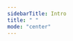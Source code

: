 ```yaml
---
sidebarTitle: Intro
title: " "
mode: "center"
---
```





<style dangerouslySetInnerHTML={{__html: `
#content-area {
  h1 {
  }
  h2 {
    /* text-align: center;
    justify-content: center; */
  }
  h2 {
    padding-top: 40px;
    padding-bottom: 19px;
    /* margin-bottom: 18px; */
    border-bottom: 1px solid hsla(0, 0%, 100%, 0.1);
  }
}`}} />

<div className="flex flex-col items-stretch text-center">
  <div style={{height:"170px"}}>
    <picture noZoom className="mx-auto m-0">
      <source media="(prefers-color-scheme: dark)" srcset="/logo/logo_glow.png" />
      <img noZoom className="mx-auto h-[170px] m-0" alt="mintlify logo" src="/logo/logo_glow.png" width="200px" />
    </picture>
  </div>
  <h1 className="text-3xl font-bold">Zod</h1>
  <p className="mt-2 mb-1">TypeScript-first schema validation with static type inference</p>
  <div style={{height: "36px"}} className="flex flex-row flex-wrap justify-center gap-1 py-2">
    <a className="border-none" href="https://github.com/colinhacks/zod/actions?query=branch%3Amain">
      <img noZoom className="m-0" src="https://github.com/colinhacks/zod/actions/workflows/test.yml/badge.svg?event=push&branch=main" alt="Zod CI status" />
    </a>
    <a className="border-none" href="https://twitter.com/colinhacks" rel="nofollow">
      <img noZoom className="m-0" src="https://img.shields.io/badge/created%20by-@colinhacks-4BBAAB.svg" alt="Created by Colin McDonnell" />
    </a>
    <a className="border-none" href="https://opensource.org/licenses/MIT" rel="nofollow">
      <img noZoom className="m-0" src="https://img.shields.io/github/license/colinhacks/zod" alt="License" />
    </a>
    <a className="border-none" href="https://www.npmjs.com/package/zod" rel="nofollow">
      <img noZoom className="m-0" src="https://img.shields.io/npm/dw/zod.svg" alt="npm" />
    </a>
    <a className="border-none" href="https://github.com/colinhacks/zod" rel="nofollow">
      <img noZoom className="m-0" src="https://img.shields.io/github/stars/colinhacks/zod" alt="stars" />
    </a>
  </div>
  <div className="flex flex-row justify-center gap-1">
    <a href="https://zod.dev">Website</a>
    <span>&nbsp;&nbsp;•&nbsp;&nbsp;</span>
    <a href="https://discord.gg/RcG33DQJdf">Discord</a>
    <span>&nbsp;&nbsp;•&nbsp;&nbsp;</span>
    <a href="https://twitter.com/colinhacks">𝕏</a>
    <span>&nbsp;&nbsp;•&nbsp;&nbsp;</span>
    <a href="https://bsky.app/profile/zod.dev">Bluesky</a>
    <br />
  </div>
</div>

<p className="mt-[20px]">
  The next major version of Zod (v4) is under active development.
</p>

<h2 align="center">Featured sponsor: Clerk</h2>

<div align="center">
  <a href="https://go.clerk.com/PKHrcwh">
    <picture noZoom style={{height: "240px",margin: "12px"}}>
      <source media="(prefers-color-scheme: dark)" srcset="https://github.com/colinhacks/zod/assets/3084745/15c8c8be-189d-44ed-b3db-59bf2a21cbe3" />
      <img noZoom alt="mintlify logo" src="https://github.com/colinhacks/zod/assets/3084745/15c8c8be-189d-44ed-b3db-59bf2a21cbe3" style={{height: "240px"}} />
    </picture>
  </a>
  <p className="m-0 text-xs">Interested in featuring? <a target="_blank" rel="noopener noreferrer" href="mailto:sponsorship@colinhacks.com">Get in touch.</a></p>
</div>


## Introduction

Zod is a TypeScript-first schema declaration and validation library. I'm using the term "schema" to broadly refer to any data type, from a simple `string` to a complex nested object.

Zod is designed to be as developer-friendly as possible. The goal is to eliminate duplicative type declarations. With Zod, you declare a validator _once_ and Zod will automatically infer the static TypeScript type. It's easy to compose simpler types into complex data structures.

## Features

- Zero dependencies
- Works in Node.js and all modern browsers
- Tiny: 8kb minified + zipped
- Immutable API: all methods return a new instance
- Concise interface
- Works with TypeScript and plain JS
- Extensive ecosystem

## Sponsors

Sponsorship at any level is appreciated and encouraged. If you built a paid product using Zod, consider one of the [corporate tiers](https://github.com/sponsors/colinhacks).

<br/>

<p className="text-center text-2xl font-bold">Platinum</p>

<table className="">
  <tr>
    <td align="center">
      <p></p>
      <p>
      <a href="https://www.coderabbit.ai/">
        <picture noZoom height="80px">
          <source media="(prefers-color-scheme: dark)" srcset="https://github.com/user-attachments/assets/eea24edb-ff20-4532-b57c-e8719f455d6d" />
          <img noZoom alt="CodeRabbit logo" height="80px" src="https://github.com/user-attachments/assets/d791bc7d-dc60-4d55-9c31-97779839cb74" />
        </picture>
      </a>
      <br  />   
      Cut code review time & bugs in half
      <br/>
      <a href="https://www.coderabbit.ai/" className="text-decoration-none">coderabbit.ai</a>
      </p>
      <p></p>
    </td>
  </tr>
</table>

<br/>


<p className="text-center text-2xl font-bold">Gold</p>


<table className="">
  <tr>
    <td align="center">
      <p></p>
      <p>
      <a href="https://www.courier.com/?utm_source=zod&utm_campaign=osssponsors">
        <picture noZoom height="62px">
          <source media="(prefers-color-scheme: dark)" srcset="https://github.com/user-attachments/assets/6b09506a-78de-47e8-a8c1-792efe31910a" />
          <img noZoom alt="Courier logo" height="62px" src="https://github.com/user-attachments/assets/6b09506a-78de-47e8-a8c1-792efe31910a" />
        </picture>
      </a>
      <br  />   
      The API platform for sending notifications
      <br/>
      <a href="https://www.courier.com/?utm_source=zod&utm_campaign=osssponsors" className="text-decoration-none">courier.com</a>
      </p>
      <p></p>
    </td>
    <td align="center">
      <p></p>
      <p>
      <a href="https://liblab.com/?utm_source=zod">
        <picture noZoom height="62px">
          <source media="(prefers-color-scheme: dark)" srcset="https://github.com/user-attachments/assets/34dfa1a2-ce94-46f4-8902-fbfac3e1a9bc" />
          <img noZoom alt="LibLab" height="62px" src="https://github.com/user-attachments/assets/3de0b617-5137-49c4-b72d-a033cbe602d8" />
        </picture>
      </a>
      <br  />   
      Generate better SDKs for your APIs
      <br/>
      <a href="https://liblab.com/?utm_source=zod" className="text-decoration-none">liblab.com</a>
      </p>
      <p></p>
    </td>
  </tr>
  <tr>
    <td align="center">
      <p></p>
      <p>
      <a href="https://neon.tech">
        <picture noZoom height="68px">
          <source media="(prefers-color-scheme: dark)" srcset="https://github.com/user-attachments/assets/83b4b1b1-a9ab-4ae5-a632-56d282f0c444" />
          <img noZoom alt="Neon" height="68px" src="https://github.com/user-attachments/assets/b5799fc8-81ff-4053-a1c3-b29adf85e7a1" />
        </picture>
      </a>
      <br  />   
      Serverless Postgres — Ship faster
      <br/>
      <a href="https://neon.tech" className="text-decoration-none">neon.tech</a>
      </p>
      <p></p>
    </td>
    <td align="center">
      <p></p>
      <p>
      <a href="https://retool.com/?utm_source=github&utm_medium=referral&utm_campaign=zod">
        <picture noZoom height="45px">
          <source media="(prefers-color-scheme: dark)" srcset="https://github.com/colinhacks/zod/assets/3084745/ac65013f-aeb4-48dd-a2ee-41040b69cbe6" />
          <img noZoom alt="stainless" height="45px" src="https://github.com/colinhacks/zod/assets/3084745/5ef4c11b-efeb-4495-90a8-41b83f798600" />
        </picture>
      </a>
      <br  />   
      Build AI apps and workflows with <a href="https://retool.com/products/ai?utm_source=github&utm_medium=referral&utm_campaign=zod">Retool AI</a>
      <br/>
      <a href="https://retool.com/?utm_source=github&utm_medium=referral&utm_campaign=zod" className="text-decoration-none">retool.com</a>
      </p>
      <p></p>
    </td>
  </tr>
  <tr>
    <td align="center">
      <p></p>
      <p>
      <a href="https://stainlessapi.com">
        <picture noZoom height="45px">
          <source media="(prefers-color-scheme: dark)" srcset="https://github.com/colinhacks/zod/assets/3084745/f20759c1-3e51-49d0-a31e-bbc43abec665" />
          <img noZoom alt="stainless" height="45px" src="https://github.com/colinhacks/zod/assets/3084745/e9444e44-d991-4bba-a697-dbcfad608e47" />
        </picture>
      </a>
      <br  />   
      Generate best-in-class SDKs
      <br/>
      <a href="https://stainlessapi.com" className="text-decoration-none">stainlessapi.com</a>
      </p>
      <p></p>
    </td>
    <td align="center">
      <p></p>
      <p>
      <a href="https://speakeasy.com/?utm_source=zod+docs">
        <picture noZoom height="40px">
          <source media="(prefers-color-scheme: dark)" srcset="https://github.com/colinhacks/zod/assets/3084745/b1d86601-c7fb-483c-9927-5dc24ce8b737" />
          <img noZoom alt="speakeasy" height="40px" src="https://github.com/colinhacks/zod/assets/3084745/647524a4-22bb-4199-be70-404207a5a2b5" />
        </picture>
      </a>
      <br  />   
      SDKs & Terraform providers for your API
      <br/>
      <a href="https://speakeasy.com/?utm_source=zod+docs" className="text-decoration-none">speakeasy.com</a>
      </p>
      <p></p>
    </td>
  </tr>
</table>

<br/>

<p className="text-center text-2xl font-bold">Silver</p>

<table className="">
  <tr>
    <td align="center">
      <img noZoom src="https://avatars.githubusercontent.com/u/72055470?s=200&v=4" height="50px;" alt="Nitric" />
      <br />
      <a className="text-decoration-none" href="https://nitric.io/" target="_blank">Nitric</a>
    </td>
    <td align="center">
      <img noZoom src="https://avatars.githubusercontent.com/u/89474619?s=200&v=4" height="50px;" alt="PropelAuth" />
      <br />
      <a className="text-decoration-none" href="https://www.propelauth.com/" target="_blank">PropelAuth</a>
    </td>
    <td align="center">
      <img noZoom src="https://avatars.githubusercontent.com/u/80861386?s=200&v=4" height="50px;" alt="Cerbos" />
      <br />
      <a className="text-decoration-none" href="https://cerbos.dev/" target="_blank">Cerbos</a>
    </td>
    <td align="center">
      <img noZoom src="https://avatars.githubusercontent.com/u/301879?s=200&v=4" height="50px;" alt="Scalar.com logo" />
      <br />
      <a className="text-decoration-none" href="https://scalar.com/" target="_blank">Scalar</a>
    </td>
    </tr><tr>
    <td align="center">
      <img noZoom src="https://avatars.githubusercontent.com/u/95297378?s=200&v=4" height="50px;" alt="Trigger.dev logo" />
      <br />
      <a className="text-decoration-none" href="https://trigger.dev" target="_blank">Trigger.dev</a>
    </td>
    <td align="center">
      <img noZoom src="https://avatars.githubusercontent.com/u/125754?s=200&v=4" height="50px;" alt="Transloadit logo" />
      <br />
      <a className="text-decoration-none" href="https://transloadit.com/?utm_source=zod&utm_medium=referral&utm_campaign=sponsorship&utm_content=github" target="_blank">Transloadit</a>
    </td>
    <td align="center">
      <img noZoom src="https://avatars.githubusercontent.com/u/107880645?s=200&v=4" height="50px;" alt="Infisical logo" />
      <br />
      <a className="text-decoration-none" href="https://infisical.com" target="_blank">Infisical</a>
    </td>
    <td align="center">
      <img noZoom src="https://avatars.githubusercontent.com/u/91036480?s=200&v=4" height="50px;" alt="Whop logo" />
      <br />
      <a className="text-decoration-none" href="https://whop.com/" target="_blank">Whop</a>
    </td>
    </tr><tr>
    <td align="center">
      <img noZoom src="https://avatars.githubusercontent.com/u/36402888?s=200&v=4" height="50px;" alt="CryptoJobsList logo" />
      <br />
      <a className="text-decoration-none" href="https://cryptojobslist.com/" target="_blank">CryptoJobsList</a>
    </td>
    <td align="center">
      <img noZoom src="https://avatars.githubusercontent.com/u/70170949?s=200&v=4" height="50px;" alt="Plain logo" />
      <br />
      <a className="text-decoration-none" href="https://plain.com/" target="_blank">Plain.</a>
    </td>
    <td align="center">
      <img noZoom src="https://avatars.githubusercontent.com/u/78935958?s=200&v=4" height="50px;" alt="Inngest logo" />
      <br />
      <a className="text-decoration-none" href="https://inngest.com/" target="_blank">Inngest</a>
    </td>
    <td align="center">
      <img noZoom src="https://avatars.githubusercontent.com/u/13880908?s=200&v=4" height="50px;" alt="Storyblok CMS" />
      <br />
      <a className="text-decoration-none" href="https://storyblok.com/" target="_blank">Storyblok</a>
    </td>
    </tr><tr>
    <td align="center">
      <img noZoom src="https://avatars.githubusercontent.com/u/16199997?s=200&v=4" height="50px;" alt="Mux logo" />
      <br />
      <a className="text-decoration-none" href="https://mux.link/zod" target="_blank">Mux</a>
    </td>
  </tr>
</table>

<br/>

<p className="text-center text-2xl font-bold">Bronze</p>

<table className="">
  <tr>
    <td align="center">
      <a href="https://www.val.town/">
        <picture noZoom width="100%" height="40px">
          <source media="(prefers-color-scheme: dark)" srcset="https://github.com/user-attachments/assets/36961d2e-d92e-42af-9031-a41885ece5f4" />
          <img noZoom alt="val town logo" src="https://github.com/user-attachments/assets/95305fc4-4da6-4bf8-aea4-bae8f5893e5d" height="40px" />
        </picture>
      </a>
    </td>
    <td align="center">
      <a href="https://www.route4me.com/">
        <img noZoom src="https://avatars.githubusercontent.com/u/7936820?s=200&v=4" height="40px;" alt="route4me logo" />
      </a>
    </td>
    <td align="center">
      <a href="https://encore.dev">
        <img noZoom src="https://github.com/colinhacks/zod/assets/3084745/5ad94e73-cd34-4957-9979-37da85fcf9cd" height="40px;" alt="Encore.dev logo" />
      </a>
    </td>
    <td align="center">
      <a href="https://www.replay.io/">
        <img noZoom src="https://avatars.githubusercontent.com/u/60818315?s=200&v=4" height="40px;" alt="Replay.io logo" />
      </a>
    </td>
  </tr>
  <tr>
    <td align="center">
      <a href="https://www.numeric.io">
        <img noZoom src="https://i.imgur.com/kTiLtZt.png" height="40px;" alt="Numeric logo" />
      </a>
    </td>
    <td align="center">
      <a href="https://marcatopartners.com">
        <img noZoom src="https://avatars.githubusercontent.com/u/84106192?s=200&v=4" height="40px;" alt="Marcato Partners" />
      </a>
    </td>
    <td align="center">
      <a href="https://interval.com">
        <img noZoom src="https://avatars.githubusercontent.com/u/67802063?s=200&v=4" height="40px;" alt="" />
      </a>
    </td>
    <td align="center">
      <a href="https://seasoned.cc">
        <img noZoom src="https://avatars.githubusercontent.com/u/33913103?s=200&v=4" height="40px;" alt="" />
      </a>
    </td>
  </tr>
  <tr>
    <td align="center">
      <a href="https://www.bamboocreative.nz/">
        <img noZoom src="https://avatars.githubusercontent.com/u/41406870?v=4" height="40px;" alt="Bamboo Creative logo" />
      </a>
    </td>
    <td align="center">
      <a href="https://github.com/jasonLaster">
        <img noZoom src="https://avatars.githubusercontent.com/u/254562?v=4" height="40px;" alt="Jason Laster" />
      </a>
    </td>
  </tr>
</table>

{/* <h3 >Bronze</h3>

<table align="center" style="justify-content: center;align-items: center;display: flex;">
  <tr>
    <td>Brandon Bayer</td>
    <td>Jiří Brabec</td>
    <td>Alex Johansson</td>
    <td>Fungible Systems</td>
  </tr>
  <tr>
    <td>Adaptable</td>
    <td>Avana Wallet</td>
    <td>Jason Lengstorf</td>
    <td>Global Illumination, Inc.</td>
  </tr>
  <tr>
    <td>MasterBorn</td>
    <td>Ryan Palmer</td>
    <td>Michael Sweeney</td>
    <td>Nextbase</td>
  </tr>
  <tr>
    <td>Remotion</td>
    <td>Connor Sinnott</td>
    <td>Mohammad-Ali A'râbi</td>
    <td>Supatool</td>
  </tr>
</table> */}


## Installation

<Info>Zod is tested against *TypesScript v5.5* and later. Older versions may work but are not officially supported.</Info>

<Note>
  You must enable `strict` mode in your `tsconfig.json`. This is a best practice for all TypeScript projects.

  
  ```ts
  // tsconfig.json
  {
    // ...
    "compilerOptions": {
      // ...
      "strict": true
    }
  }
  ```
</Note>

### From `npm`

```sh
npm install zod       # npm
deno add npm:zod      # deno
yarn add zod          # yarn
bun add zod           # bun
pnpm add zod          # pnpm
```

Zod also publishes a canary version on every commit. To install the canary:

```sh
npm install zod@canary       # npm
deno add npm:zod@canary      # deno
yarn add zod@canary          # yarn
bun add zod@canary           # bun
pnpm add zod@canary          # pnpm
```

> The rest of this README assumes you are using npm and importing directly from the `"zod"` package.

<br/>
